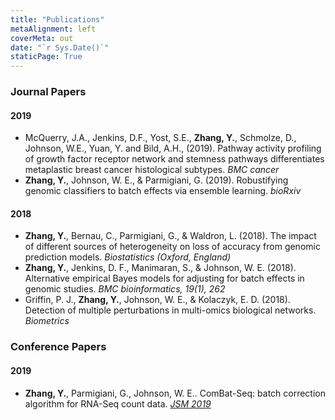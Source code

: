 ```yaml
---
title: "Publications"
metaAlignment: left
coverMeta: out
date: "`r Sys.Date()`"
staticPage: True
---
```

<!--
The latest list can be found on my [Google Scholar](https://scholar.google.com/citations?user=lE6puDgAAAAJ&hl=en&authuser=1) profile. 
-->

### Journal Papers

#### 2019

+ McQuerry, J.A., Jenkins, D.F., Yost, S.E., **Zhang, Y.**, Schmolze, D., Johnson, W.E., Yuan, Y. and Bild, A.H., (2019). Pathway activity profiling of growth factor receptor network and stemness pathways differentiates metaplastic breast cancer histological subtypes. *BMC cancer*
+ **Zhang, Y.**, Johnson, W. E., & Parmigiani, G. (2019). Robustifying genomic classifiers to batch effects via ensemble learning. *bioRxiv*

#### 2018

+ **Zhang, Y.**, Bernau, C., Parmigiani, G., & Waldron, L. (2018). The impact of different sources of heterogeneity on loss of accuracy from genomic prediction models. *Biostatistics (Oxford, England)*
+ **Zhang, Y.**, Jenkins, D. F., Manimaran, S., & Johnson, W. E. (2018). Alternative empirical Bayes models for adjusting for batch effects in genomic studies. *BMC bioinformatics, 19(1), 262*
+ Griffin, P. J., **Zhang, Y.**, Johnson, W. E., & Kolaczyk, E. D. (2018). Detection of multiple perturbations in multi-omics biological networks. *Biometrics*



### Conference Papers

#### 2019

+ **Zhang, Y.**, Parmigiani, G., Johnson, W. E.. ComBat-Seq: batch correction algorithm for RNA-Seq count data. [*JSM 2019*](https://ww2.amstat.org/meetings/jsm/2019/onlineprogram/AbstractDetails.cfm?abstractid=304929)

